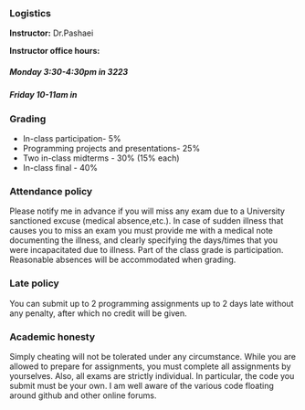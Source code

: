 <br>
<h3> Logistics </h3>
<p><b> Instructor:</b> Dr.Pashaei </p> 
<p><b> Instructor office hours:</b> 
<h5> Monday 3:30-4:30pm in 3223 </h5>
<h5>Friday 10-11am in </h5>

<h3> Grading </h3>
 <ul>
  <li>In-class participation- 5%</li>
  <li>Programming projects and presentations- 25%</li>
  <li>Two in-class midterms - 30% (15% each)</li>
  <li>In-class final - 40%</li>
</ul> 

<h3> Attendance policy </h3>
Please notify me in advance if you will miss any exam due to a University sanctioned excuse (medical absence,etc.).  In case of sudden illness that causes you to miss an exam you must provide me with a medical note documenting the illness, and clearly specifying the days/times that you were incapacitated due to illness. 
Part of the class grade is participation. Reasonable absences will be accommodated when grading.

<h3>Late policy </h3>
You can submit up to 2 programming assignments up to 2 days late without any penalty, after which no credit will be given.

<h3> Academic honesty </h3>
Simply cheating will not be tolerated under any circumstance. While you are allowed to prepare for assignments, you must complete all assignments by yourselves. Also, all exams are strictly individual.
In particular, the code you submit must be your own. I am well aware of the various code floating around github and other online forums.
